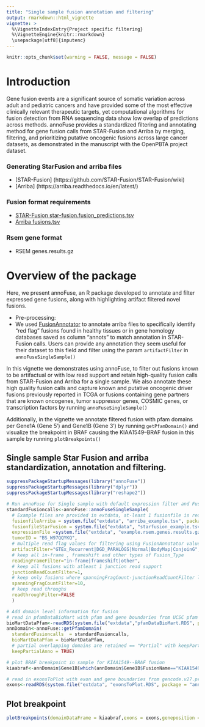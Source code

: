 ```yaml
---
title: "Single sample fusion annotation and filtering"
output: rmarkdown::html_vignette
vignette: >
  %\VignetteIndexEntry{Project specific filtering}
  %\VignetteEngine{knitr::rmarkdown}
  \usepackage[utf8]{inputenc}
---
```


```r
knitr::opts_chunk$set(warning = FALSE, message = FALSE) 
```


# Introduction
Gene fusion events are a significant source of somatic variation across adult and pediatric cancers and have provided some of the most effective clinically relevant therapeutic targets, yet computational algorithms for fusion detection from RNA sequencing data show low overlap of predictions across methods. annoFuse provides a standardized filtering and annotating method for gene fusion calls from STAR-Fusion and Arriba by merging, filtering, and prioritizing putative oncogenic fusions across large cancer datasets, as demonstrated in the manuscript with the OpenPBTA project dataset.


### Generating StarFusion and arriba files
  * [STAR-Fusion] (https://github.com/STAR-Fusion/STAR-Fusion/wiki)
  * [Arriba] (https://arriba.readthedocs.io/en/latest/)

### Fusion format requirements

  * [STAR-Fusion star-fusion.fusion_predictions.tsv ](https://github.com/STAR-Fusion/STAR-Fusion/wiki#output-from-star-fusion)
  * [Arriba fusions.tsv](https://arriba.readthedocs.io/en/latest/output-files/)

### Rsem gene format
  * RSEM genes.results.gz

# Overview of the package
Here, we present annoFuse, an R package developed to annotate and filter expressed gene fusions, along with highlighting artifact filtered novel fusions. 

- Pre-processing: 
 * We used [FusionAnnotator](https://github.com/FusionAnnotator/FusionAnnotator/tree/v0.2.0) to annotate arriba files to specifically identify “red flag” fusions found in healthy tissues or in gene homology databases saved as column "annots" to match annotation in STAR-Fusion calls. Users can provide any annotation they seem useful for their dataset to this field and filter using the param `artifactFilter` in `annoFuseSingleSample()`

In this vignette we demonstrates using annoFuse, to filter out fusions known to be artifactual or with low read support and retain high-quality fusion calls from STAR-Fusion and Arriba for a single sample. We also annotate these high quality fusion calls and capture known and putative oncogenic driver fusions previously reported in TCGA or fusions containing gene partners that are known oncogenes, tumor suppressor genes, COSMIC genes, or transcription factors by running `annoFuseSingleSample()`

Additionally, in the vignette we annotate filtered fusion with pfam domains per Gene1A (Gene 5') and Gene1B (Gene 3') by running `getPfamDomain()` and visualize the breakpoint in BRAF causing the KIAA1549--BRAF fusion in this sample by running `plotBreakpoints()`


## Single sample Star Fusion and arriba standardization, annotation and filtering.

```r
suppressPackageStartupMessages(library("annoFuse"))
suppressPackageStartupMessages(library("dplyr"))
suppressPackageStartupMessages(library("reshape2"))

# Run annoFuse for Single sample with default expression filter and FusionAnnotator red flag artifact filter 
standardFusioncalls<-annoFuse::annoFuseSingleSample(
  # Example files are provided in extdata, at-least 1 fusionfile is required along with it's rsem expression file
  fusionfileArriba = system.file("extdata", "arriba_example.tsv", package = "annoFuse"),
  fusionfileStarFusion = system.file("extdata", "starfusion_example.tsv", package = "annoFuse"),
  expressionFile =system.file("extdata", "example.rsem.genes.results.gz", package = "annoFuse"),
  tumorID = "BS_W97QQYKQ",
  # multiple read flag values for filtering using FusionAnnotator values
  artifactFilter="GTEx_Recurrent|DGD_PARALOGS|Normal|BodyMap|ConjoinG",
  # keep all in-frame , frameshift and other types of Fusion_Type
  readingFrameFilter="in-frame|frameshift|other",
  # keep all fusions with atleast 1 junction read support
  junctionReadCountFilter=1,
  # keep only fusions where spanningFragCount-junctionReadCountFilter less than equal to 10
  spanningFragCountFilter=10,
  # keep read throughs 
  readthroughFilter=FALSE
  )

# Add domain level information for fusion
# read in pfamDataBioMart with pfam and gene boundaries from UCSC pfam and biomaRt package  
bioMartDataPfam<-readRDS(system.file("extdata","pfamDataBioMart.RDS", package="annoFuse"))
annDomain<-annoFuse::getPfamDomain(
  standardFusioncalls  = standardFusioncalls,
  bioMartDataPfam = bioMartDataPfam,
  # partial overlapping domains are retained == "Partial" with keepPartialAnno=TRUE; if keepPartialAnno=FALSE then domain retained status == "No" 
  keepPartialAnno = TRUE)

# plot BRAF breakpoint in sample for KIAA1549--BRAF fusion
kiaabraf<-annDomain$Gene1B[which(annDomain$Gene1B$FusionName=="KIAA1549--BRAF" & annDomain$Gene1B$Gene1B=="BRAF"),] %>% dplyr::filter(!is.na(DESC))

# read in exonsToPlot with exon and gene boundaries from gencode.v27.primary_assembly.annotation.gtf.gz        
exons<-readRDS(system.file("extdata", "exonsToPlot.RDS", package = "annoFuse"))
```

## Plot breakpoint

```r
plotBreakpoints(domainDataFrame = kiaabraf,exons = exons,geneposition = "Right")+theme_Publication(base_size = 12)
```




